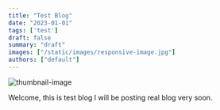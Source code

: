 ```yaml
---
title: "Test Blog"
date: "2023-01-01"
tags: ['test']
draft: false
summary: "draft"
images: ["/static/images/responsive-image.jpg"]
authors: ["default"]
---
```



![thumbnail-image](/static/images/responsive-image.jpg)
<UnsplashPhotoInfo photoURL="https://unsplash.com/photos/id" author="author" />

Welcome, this is test blog I will be posting real blog very soon.